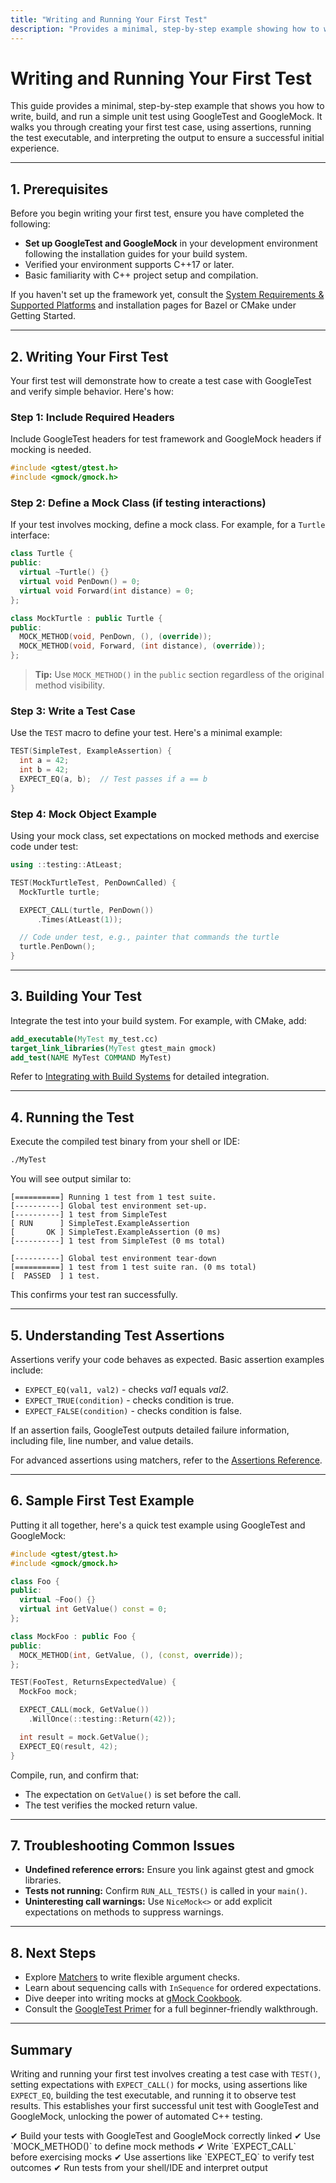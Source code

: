 ```yaml
---
title: "Writing and Running Your First Test"
description: "Provides a minimal, step-by-step example showing how to write, build, and run a simple unit test with GoogleTest and GoogleMock. Walks users through main entry points, assertions, and test execution—ensuring a clear initial win."
---
```


# Writing and Running Your First Test

This guide provides a minimal, step-by-step example that shows you how to write, build, and run a simple unit test using GoogleTest and GoogleMock. It walks you through creating your first test case, using assertions, running the test executable, and interpreting the output to ensure a successful initial experience.

---

## 1. Prerequisites

Before you begin writing your first test, ensure you have completed the following:

- **Set up GoogleTest and GoogleMock** in your development environment following the installation guides for your build system.
- Verified your environment supports C++17 or later.
- Basic familiarity with C++ project setup and compilation.

If you haven't set up the framework yet, consult the [System Requirements & Supported Platforms](https://github.com/google/googletest/blob/main/docs/getting-started/set-up-prerequisites-installation/system-requirements.mdx) and installation pages for Bazel or CMake under Getting Started.

---

## 2. Writing Your First Test

Your first test will demonstrate how to create a test case with GoogleTest and verify simple behavior. Here's how:

### Step 1: Include Required Headers

Include GoogleTest headers for test framework and GoogleMock headers if mocking is needed.

```cpp
#include <gtest/gtest.h>
#include <gmock/gmock.h>
```

### Step 2: Define a Mock Class (if testing interactions)

If your test involves mocking, define a mock class. For example, for a `Turtle` interface:

```cpp
class Turtle {
public:
  virtual ~Turtle() {}
  virtual void PenDown() = 0;
  virtual void Forward(int distance) = 0;
};

class MockTurtle : public Turtle {
public:
  MOCK_METHOD(void, PenDown, (), (override));
  MOCK_METHOD(void, Forward, (int distance), (override));
};
```

> **Tip:** Use `MOCK_METHOD()` in the `public` section regardless of the original method visibility.

### Step 3: Write a Test Case

Use the `TEST` macro to define your test. Here's a minimal example:

```cpp
TEST(SimpleTest, ExampleAssertion) {
  int a = 42;
  int b = 42;
  EXPECT_EQ(a, b);  // Test passes if a == b
}
```

### Step 4: Mock Object Example

Using your mock class, set expectations on mocked methods and exercise code under test:

```cpp
using ::testing::AtLeast;

TEST(MockTurtleTest, PenDownCalled) {
  MockTurtle turtle;

  EXPECT_CALL(turtle, PenDown())
      .Times(AtLeast(1));

  // Code under test, e.g., painter that commands the turtle
  turtle.PenDown();
}
```

---

## 3. Building Your Test

Integrate the test into your build system. For example, with CMake, add:

```cmake
add_executable(MyTest my_test.cc)
target_link_libraries(MyTest gtest_main gmock)
add_test(NAME MyTest COMMAND MyTest)
```

Refer to [Integrating with Build Systems](https://github.com/google/googletest/blob/main/docs/overview/workflow-integration/integration-build-systems.mdx) for detailed integration.

---

## 4. Running the Test

Execute the compiled test binary from your shell or IDE:

```sh
./MyTest
```

You will see output similar to:

```text
[==========] Running 1 test from 1 test suite.
[----------] Global test environment set-up.
[----------] 1 test from SimpleTest
[ RUN      ] SimpleTest.ExampleAssertion
[       OK ] SimpleTest.ExampleAssertion (0 ms)
[----------] 1 test from SimpleTest (0 ms total)

[----------] Global test environment tear-down
[==========] 1 test from 1 test suite ran. (0 ms total)
[  PASSED  ] 1 test.
```

This confirms your test ran successfully.

---

## 5. Understanding Test Assertions

Assertions verify your code behaves as expected. Basic assertion examples include:

- `EXPECT_EQ(val1, val2)` - checks *val1* equals *val2*.
- `EXPECT_TRUE(condition)` - checks condition is true.
- `EXPECT_FALSE(condition)` - checks condition is false.

If an assertion fails, GoogleTest outputs detailed failure information, including file, line number, and value details.

For advanced assertions using matchers, refer to the [Assertions Reference](https://github.com/google/googletest/blob/main/docs/reference/assertions.md).

---

## 6. Sample First Test Example

Putting it all together, here's a quick test example using GoogleTest and GoogleMock:

```cpp
#include <gtest/gtest.h>
#include <gmock/gmock.h>

class Foo {
public:
  virtual ~Foo() {}
  virtual int GetValue() const = 0;
};

class MockFoo : public Foo {
public:
  MOCK_METHOD(int, GetValue, (), (const, override));
};

TEST(FooTest, ReturnsExpectedValue) {
  MockFoo mock;

  EXPECT_CALL(mock, GetValue())
    .WillOnce(::testing::Return(42));

  int result = mock.GetValue();
  EXPECT_EQ(result, 42);
}
```

Compile, run, and confirm that:

- The expectation on `GetValue()` is set before the call.
- The test verifies the mocked return value.

---

## 7. Troubleshooting Common Issues

- **Undefined reference errors:** Ensure you link against gtest and gmock libraries.
- **Tests not running:** Confirm `RUN_ALL_TESTS()` is called in your `main()`.
- **Uninteresting call warnings:** Use `NiceMock<>` or add explicit expectations on methods to suppress warnings.

---

## 8. Next Steps

- Explore [Matchers](api_reference/matchers_assertions/builtin_matchers) to write flexible argument checks.
- Learn about sequencing calls with `InSequence` for ordered expectations.
- Dive deeper into writing mocks at [gMock Cookbook](docs/gmock_cook_book.md).
- Consult the [GoogleTest Primer](https://github.com/google/googletest/blob/main/docs/gmock_for_dummies.md) for a full beginner-friendly walkthrough.

---

## Summary

Writing and running your first test involves creating a test case with `TEST()`, setting expectations with `EXPECT_CALL()` for mocks, using assertions like `EXPECT_EQ`, building the test executable, and running it to observe test results. This establishes your first successful unit test with GoogleTest and GoogleMock, unlocking the power of automated C++ testing.

<Check>
✔ Build your tests with GoogleTest and GoogleMock correctly linked
✔ Use `MOCK_METHOD()` to define mock methods
✔ Write `EXPECT_CALL` before exercising mocks
✔ Use assertions like `EXPECT_EQ` to verify test outcomes
✔ Run tests from your shell/IDE and interpret output
</Check>